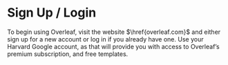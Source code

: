 # Sign Up / Login {#sec-sign_up}

To begin using Overleaf, visit the website $\href{overleaf.com}$ and either sign up for a new account or log in if you already have one. Use your Harvard Google account, as that will provide you with access to Overleaf’s premium subscription, and free templates.
